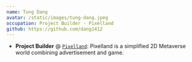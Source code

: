 ```yaml
---
name: Tung Dang
avatar: /static/images/tung-dang.jpeg
occupation: Project Builder - Pixelland
github: https://github.com/dang1412
---
```


- **Project Builder** @ [`Pixelland`](https://openguild.wtf/projects/pixel-land): Pixelland is a simplified 2D Metaverse world combining advertisement and game.
